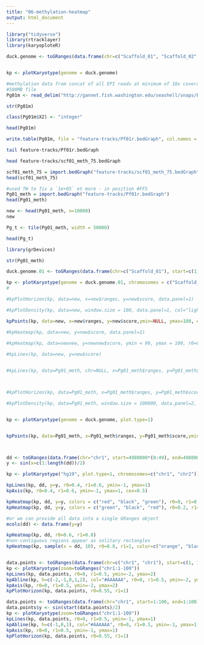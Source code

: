 ```yaml
---
title: "06-methylation-heatmap"
output: html_document
---
```




```r
library("tidyverse")
library(rtracklayer)
library(karyoploteR)
```


```r

duck.genome <- toGRanges(data.frame(chr=c("Scaffold_01", "Scaffold_02", "Scaffold_03", "Scaffold_04", "Scaffold_05", "Scaffold_06", "Scaffold_07", "Scaffold_08", "Scaffold_09", "Scaffold_10", "Scaffold_11", "Scaffold_12", "Scaffold_13", "Scaffold_14", "Scaffold_15", "Scaffold_16", "Scaffold_17", "Scaffold_18" ), start=c(1, 1, 1, 1, 1, 1, 1, 1, 1, 1, 1, 1, 1, 1, 1, 1, 1, 1 ), end=c(89643857,	69596280,	57743597, 65288255, 67248332, 61759565, 43120122, 61151155, 38581958, 53961475, 51449921, 50438331, 44396874, 45393038, 47938513, 31980953, 34923512,	27737463)))


kp <- plotKaryotype(genome = duck.genome)

```

```r
#methylation data from concat of all EPI reads at minimum of 10x coverage
#500MB file
Pg01m <- read_delim("http://gannet.fish.washington.edu/seashell/snaps/Pg01.txt", delim = " ", col_names = FALSE)

```

```r
str(Pg01m)
```
```r
class(Pg01m$X2) <- "integer"
```






```r
head(Pg01m)
```




```r
write.table(Pg01m, file = "feature-tracks/Pf01r.bedGraph", col.names = FALSE, row.names = FALSE, quote = FALSE, sep = "\t")

```


```bash
tail feature-tracks/Pf01r.bedGraph
```



```bash
head feature-tracks/scf01_meth_75.bedGraph
```


```r
scf01_meth_75 = import.bedGraph("feature-tracks/scf01_meth_75.bedGraph")
head(scf01_meth_75)
```

```r
#used TW to fix a `1e+05` et more - in position #FFS
Pg01_meth = import.bedGraph("feature-tracks/Pf01r.bedGraph")
head(Pg01_meth)
```
```r
new <- head(Pg01_meth, n=10000)
new
```

```r
Pg_t <- tile(Pg01_meth, width = 50000)
```

```r
head(Pg_t)
```


```r
library(grDevices)
```

```r
str(Pg01_meth)
```


```r
duck.genome.01 <- toGRanges(data.frame(chr=c("Scaffold_01"), start=c(1), end=c(867500)))
```




```r


kp <- plotKaryotype(genome = duck.genome.01, chromosomes = c("Scaffold_01"), plot.type=1)
#

#kpPlotHorizon(kp, data=new, x=new$ranges, y=new$score, data.panel=1)

#kpPlotDensity(kp, data=new, window.size = 100, data.panel=1, col="lightgrey", r0=0, r1=NULL) 

kpPoints(kp, data=new, x=new$ranges, y=new$score,ymin=NULL, ymax=100, data.panel=1, r0=NULL, r1=NULL, col="black", pch=".", cex=0.002)

#kpHeatmap(kp, data=new, y=new$score, data.panel=1)

#kpHeatmap(kp, data=newnew, y=newnew$score, ymin = 90, ymax = 100, r0=0.8, r1=1, colors = c("red", "black", "green"))
  
#kpLines(kp, data=new, y=new$score)


#kpLines(kp, data=Pg01_meth, chr=NULL, x=Pg01_meth$ranges, y=Pg01_meth$score, ymin=NULL, ymax=NULL, data.panel=1, r0=NULL, r1=NULL)



#kpPlotHorizon(kp, data=Pg01_meth, x=Pg01_meth$ranges, y=Pg01_meth$score, col="redblue6")

#kpPlotDensity(kp, data=Pg01_meth, window.size = 100000, data.panel=2, col="lightgrey", r0=0, r1=1.5) 



```




```r


kp <- plotKaryotype(genome = duck.genome, plot.type=1)


kpPoints(kp, data=Pg01_meth, x=Pg01_meth$ranges, y=Pg01_meth$score,ymin=90, ymax=100, data.panel=1, r0=NULL, r1=NULL, col="black", pch=".", cex=0.002)




```








```r
  
dd <- toGRanges(data.frame(chr="chr1", start=4980000*(0:49), end=4980000*(1:50)))
y <- sin(x=c(1:length(dd))/2)

kp <- plotKaryotype("hg19", plot.type=1, chromosomes=c("chr1", "chr2"))

kpLines(kp, dd, y=y, r0=0.4, r1=0.6, ymin=-1, ymax=1)
kpAxis(kp, r0=0.4, r1=0.6, ymin=-1, ymax=1, cex=0.5)

kpHeatmap(kp, dd, y=y, colors = c("red", "black", "green"), r0=0, r1=0.2)
kpHeatmap(kp, dd, y=y, colors = c("green", "black", "red"), r0=0.2, r1=0.4)

#or we can provide all data into a single GRanges object
mcols(dd) <- data.frame(y=y)

kpHeatmap(kp, dd, r0=0.6, r1=0.8)
#non-contiguous regions appear as solitary rectangles
kpHeatmap(kp, sample(x = dd, 10), r0=0.8, r1=1, color=c("orange", "black", "purple", "green"))



```



```r
data.points <- toGRanges(data.frame(chr=c("chr1", "chr1"), start=c(1, 100), end=c(1, 100), y=c(-2, 2)))
kp <- plotKaryotype(zoom=toGRanges("chr1:1-100"))
kpLines(kp, data.points, r0=0, r1=0.5, ymin=-2, ymax=2)
kpAbline(kp, h=c(-2,-1,0,1,2), col="#AAAAAA", r0=0, r1=0.5, ymin=-2, ymax=2)
kpAxis(kp, r0=0, r1=0.5, ymin=-2, ymax=2)
kpPlotHorizon(kp, data.points, r0=0.55, r1=1)
```


```r
data.points <- toGRanges(data.frame(chr="chr1", start=1:100, end=1:100))
data.points$y <- sin(start(data.points)/2)
kp <- plotKaryotype(zoom=toGRanges("chr1:1-100"))
kpLines(kp, data.points, r0=0, r1=0.5, ymin=-1, ymax=1)
kpAbline(kp, h=c(-1,0,1), col="#AAAAAA", r0=0, r1=0.5, ymin=-1, ymax=1)
kpAxis(kp, r0=0, r1=0.5, ymin=-1, ymax=1)
kpPlotHorizon(kp, data.points, r0=0.55, r1=1)
```



